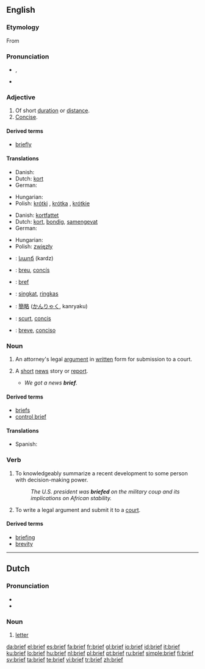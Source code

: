{{see|Brief}}
==English==

===Etymology===
From {{L.}} {{term|brevis|lang=la}}

===Pronunciation===
* {{IPA|/briːf/}}, {{SAMPA|/bri:f/}}
* {{audio|en-us-brief.ogg|Audio (US)}}

===Adjective===
{{en-adj}}

# Of short [[duration]] or [[distance]].
# [[concise|Concise]].

====Derived terms====
* [[briefly]]

====Translations====
{{trans-top|of short duration or distance}}
* Danish: {{t-|da|kort}}
* Dutch: [[kort]]
* German: {{t+|de|kurz}}
{{trans-mid}}
* Hungarian: {{t+|hu|rövid}}
* Polish: [[krótki]] {{m}}, [[krótka]] {{f}}, [[krótkie]] {{n}}
{{trans-bottom}}

{{trans-top|concise}}
* Danish: [[kortfattet]]
* Dutch: [[kort]], [[bondig]], [[samengevat]]
* German: {{t+|de|prägnant}}
{{trans-mid}}
* Hungarian: {{t+|hu|tömör}}
* Polish: [[zwięzły]] {{m}}
{{trans-bottom}}

{{checktrans-top}}
* {{ttbc|Armenian}}: [[կարճ]] (kardz)
* {{ttbc|Catalan}}: [[breu]], [[concís]]
* {{ttbc|French}}: [[bref]]
{{checktrans-mid}}
* {{ttbc|Indonesian}}: [[singkat]], [[ringkas]]
* {{ttbc|Japanese}}: [[簡略]] ([[かんりゃく]], kanryaku)
* {{ttbc|Romanian}}: [[scurt]], [[concis]]
* {{ttbc|Spanish}}: [[breve]], [[conciso]]
{{checktrans-bottom}}

===Noun===
{{en-noun}}

# {{law}} An attorney's legal [[argument]] in [[written]] form for submission to a court.
# {{informal}} A [[short]] [[news]] story or [[report]].
#* ''We got a news '''brief'''.''

====Derived terms====
* [[briefs]]
* [[control brief]]

====Translations====
{{trans-top|a short news story or report}}
* Spanish: {{t-|es|breve|m}}
{{trans-mid}}
{{trans-bottom}}

===Verb===
{{en-verb}}

# {{transitive}} To knowledgeably summarize a recent development to some person with decision-making power.
#: ''The U.S. president was '''briefed''' on the military coup and its implications on African stability.''
# {{transitive|law}} To write a legal argument and submit it to a [[court]].

====Derived terms====
* [[briefing]]
* [[brevity]]

----

==Dutch==

===Pronunciation===
* {{audio|Nl-brief.ogg|audio}}
* {{IPA|/briːf/}}

===Noun===
{{nl-noun|g=m|brieven|briefje}}

# [[letter]]

[[da:brief]]
[[el:brief]]
[[es:brief]]
[[fa:brief]]
[[fr:brief]]
[[gl:brief]]
[[io:brief]]
[[id:brief]]
[[it:brief]]
[[ku:brief]]
[[lo:brief]]
[[hu:brief]]
[[nl:brief]]
[[pl:brief]]
[[pt:brief]]
[[ru:brief]]
[[simple:brief]]
[[fi:brief]]
[[sv:brief]]
[[ta:brief]]
[[te:brief]]
[[vi:brief]]
[[tr:brief]]
[[zh:brief]]